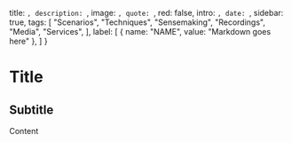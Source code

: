 
  title: ``,
  description: ``,
  image: ``,
  quote: ``,
  red: false,
  intro: ``,
  date: ``,
  sidebar: true,
  tags: [
    "Scenarios",
    "Techniques",
    "Sensemaking",
    "Recordings",
    "Media",
    "Services",
  ],
  label: [
    {
      name: "NAME",
      value: "Markdown goes here"
    },
  ]
}


# Title

<Label meta={meta} />

## Subtitle

Content


